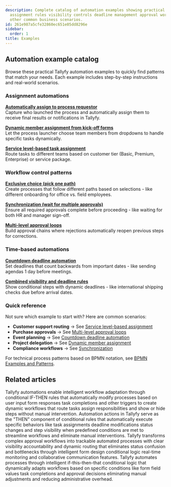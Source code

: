 ```yaml
---
description: Complete catalog of automation examples showing practical patterns for
  assignment rules visibility controls deadline management approval workflows and
  other common business scenarios.
id: 261e987a5cfe32860ec651e05dd8296e
sidebar:
  order: 1
title: Examples
---
```


## Automation example catalog

Browse these practical Tallyfy automation examples to quickly find patterns that match your needs. Each example includes step-by-step instructions and real-world scenarios.

### Assignment automations

**[Automatically assign to process requestor](/products/pro/documenting/templates/automations/examples/assign-step-to-requestor/)**  
Capture who launched the process and automatically assign them to receive final results or notifications in Tallyfy.

**[Dynamic member assignment from kick-off forms](/products/pro/documenting/templates/automations/examples/dynamic-member-assignment-from-kickoff/)**  
Let the process launcher choose team members from dropdowns to handle specific tasks dynamically.

**[Service level-based task assignment](/products/pro/documenting/templates/automations/examples/service-level-assignment/)**  
Route tasks to different teams based on customer tier (Basic, Premium, Enterprise) or service package.

### Workflow control patterns

**[Exclusive choice (pick one path)](/products/pro/documenting/templates/automations/examples/exclusive-choice/)**  
Create processes that follow different paths based on selections - like different onboarding for office vs. field employees.

**[Synchronization (wait for multiple approvals)](/products/pro/documenting/templates/automations/examples/synchronization/)**  
Ensure all required approvals complete before proceeding - like waiting for both HR and manager sign-off.

**[Multi-level approval loops](/products/pro/documenting/templates/automations/examples/multi-level-approval-loops/)**  
Build approval chains where rejections automatically reopen previous steps for corrections.

### Time-based automations

**[Countdown deadline automation](/products/pro/documenting/templates/automations/examples/countdown-deadline-automation/)**  
Set deadlines that count backwards from important dates - like sending agendas 1 day before meetings.

**[Combined visibility and deadline rules](/products/pro/documenting/templates/automations/examples/combined-visibility-deadline-rules/)**  
Show conditional steps with dynamic deadlines - like international shipping checks due before arrival dates.

### Quick reference

Not sure which example to start with? Here are common scenarios:

- **Customer support routing** → See [Service level-based assignment](/products/pro/documenting/templates/automations/examples/service-level-assignment/)
- **Purchase approvals** → See [Multi-level approval loops](/products/pro/documenting/templates/automations/examples/multi-level-approval-loops/)  
- **Event planning** → See [Countdown deadline automation](/products/pro/documenting/templates/automations/examples/countdown-deadline-automation/)
- **Project delegation** → See [Dynamic member assignment](/products/pro/documenting/templates/automations/examples/dynamic-member-assignment-from-kickoff/)
- **Compliance workflows** → See [Synchronization](/products/pro/documenting/templates/automations/examples/synchronization/)

For technical process patterns based on BPMN notation, see [BPMN Examples and Patterns](https://tallyfy.com/bpmn-examples-and-patterns).


<PageTree />


## Related articles
<CardGrid>
<LinkTitleCard header="<b>Templates > Automations</b>" href="/products/pro/documenting/templates/automations/" > Tallyfy automations enable intelligent workflow adaptation through conditional IF-THEN rules that automatically modify processes based on user input form responses task completions and other triggers to create dynamic workflows that route tasks assign responsibilities and show or hide steps without manual intervention. </LinkTitleCard>
<LinkTitleCard header="<b>Automations > Actions</b>" href="/products/pro/documenting/templates/automations/actions/" > Automation actions in Tallyfy serve as the "THEN" component of conditional rules that automatically execute specific behaviors like task assignments deadline modifications status changes and step visibility when predefined conditions are met to streamline workflows and eliminate manual interventions. </LinkTitleCard>
<LinkTitleCard header="<b>How To > Automatically track and run complex approval workflows</b>" href="/products/pro/tutorials/how-to/track-and-run-complex-approval-workflows/" > Tallyfy transforms complex approval workflows into trackable automated processes with clear visibility accountability and dynamic routing that eliminates status confusion and bottlenecks through intelligent form design conditional logic real-time monitoring and collaborative communication features. </LinkTitleCard>
<LinkTitleCard header="<b>Tutorials > Create an automation</b>" href="/products/pro/tutorials/how-can-tallyfy-automate-and-streamline-my-processes/" > Tallyfy automates processes through intelligent if-this-then-that conditional logic that dynamically adapts workflows based on specific conditions like form field values task completions and approval decisions eliminating manual adjustments and reducing administrative overhead. </LinkTitleCard>
</CardGrid>
